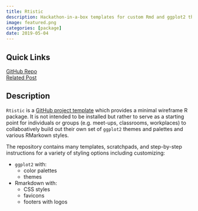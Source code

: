 ```yaml
---
title: Rtistic
description: Hackathon-in-a-box templates for custom Rmd and ggplot2 themes
image: featured.png
categories: [package]
date: 2019-05-04
---
```


## Quick Links

[GitHub Repo](https://github.com/emilyriederer/Rtistic)    
[Related Post](/post/rtistic/)

## Description

`Rtistic` is a [GitHub project template](https://help.github.com/en/github/creating-cloning-and-archiving-repositories/creating-a-template-repository) which provides a minimal wireframe R package. It is not intended to be installed but rather to serve as a starting point for individuals or groups (e.g. meet-ups, classrooms, workplaces) to collaboatively build out their own set of <code>ggplot2</code> themes and palettes and various RMarkown styles. 

The repository contains many templates, scratchpads, and step-by-step instructions for a variety of styling options including customizing:

- `ggplot2` with:
  + color palettes
  + themes
- Rmarkdown with:
  + CSS styles
  + favicons
  + footers with logos
